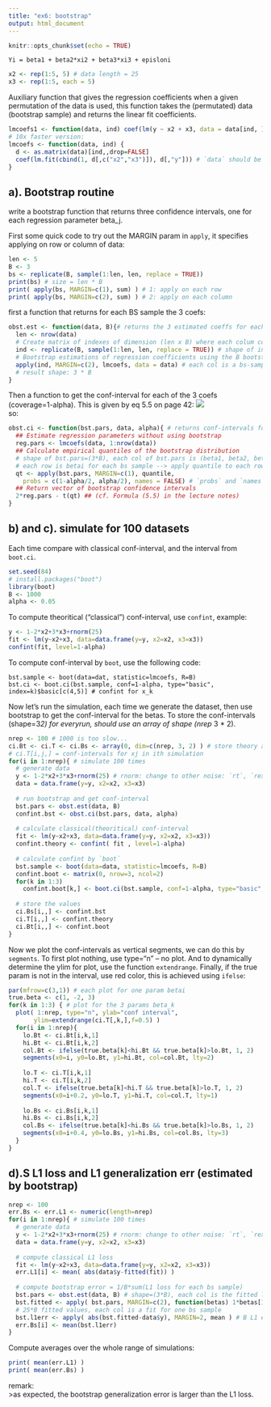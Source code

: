 ```yaml
---
title: "ex6: bootstrap"
output: html_document
---
```


```r
knitr::opts_chunk$set(echo = TRUE)
```

`Yi = beta1 + beta2*xi2 + beta3*xi3 + episloni`

```r
x2 <- rep(1:5, 5) # data length = 25
x3 <- rep(1:5, each = 5)
```


Auxiliary function that gives the regression coefficients when a given permutation of the data is used, this function takes the (permutated) data (bootstrap sample) and returns the linear fit coefficients. 

```r
lmcoefs1 <- function(data, ind) coef(lm(y ~ x2 + x3, data = data[ind, ])) # ind=row index
# 10x faster version: 
lmcoefs <- function(data, ind) {
  d <- as.matrix(data)[ind,,drop=FALSE] 
  coef(lm.fit(cbind(1, d[,c("x2","x3")]), d[,"y"])) # `data` should be a df with cols=[y, x2, x3]
}
```

## a). Bootstrap routine
write a bootstrap function that returns three confidence intervals, one for each regression parameter beta_j. 

First some quick code to try out the MARGIN param in `apply`, it specifies applying on row or column of data:
```r
len <- 5
B <- 3
bs <- replicate(B, sample(1:len, len, replace = TRUE)) 
print(bs) # size = len * B
print( apply(bs, MARGIN=c(1), sum) ) # 1: apply on each row
print( apply(bs, MARGIN=c(2), sum) ) # 2: apply on each column
```


first a function that returns for each BS sample the 3 coefs: 
```r
obst.est <- function(data, B){# returns the 3 estimated coeffs for each bs sample shape=(3*B)
  len <- nrow(data)
  # Create matrix of indexes of dimension (len x B) where each colum corresponds to a bootstrap sample
  ind <- replicate(B, sample(1:len, len, replace = TRUE)) # shape of ind = len * B
  # Bootstrap estimations of regression coefficients using the B bootstrap samples
  apply(ind, MARGIN=c(2), lmcoefs, data = data) # each col is a bs-sample, apply to each col
  # result shape: 3 * B
}
```

Then a function to get the conf-interval for each of the 3 coefs (coverage=1-alpha).
This is given by eq 5.5 on page 42: 
![](ex6/conf-int.png)  
so: 
```r
obst.ci <- function(bst.pars, data, alpha){ # returns conf-intervals for each param shape=(3*2)
  ## Estimate regression parameters without using bootstrap
  reg.pars <- lmcoefs(data, 1:nrow(data))
  ## Calculate empirical quantiles of the bootstrap distribution
  # shape of bst.pars=(3*B), each col of bst.pars is (beta1, beta2, beta3), 
  # each row is betai for each bs sample --> apply quantile to each row!
  qt <- apply(bst.pars, MARGIN=c(1), quantile, 
    probs = c(1-alpha/2, alpha/2), names = FALSE) # `probs` and `names` are params for `quantile`
  ## Return vector of bootstrap confidence intervals
  2*reg.pars - t(qt) ## (cf. Formula (5.5) in the lecture notes)
}
```

## b) and c). simulate for 100 datasets
Each time compare with classical conf-interval, and the interval from `boot.ci`. 

```r
set.seed(84)
# install.packages("boot")
library(boot)
B <- 1000
alpha <- 0.05
```

To compute theoritical ("classical") conf-interval, use `confint`, example:
```r
y <- 1-2*x2+3*x3+rnorm(25)
fit <- lm(y~x2+x3, data=data.frame(y=y, x2=x2, x3=x3))
confint(fit, level=1-alpha)
```
To compute conf-interval by `boot`, use the following code: 
```
bst.sample <- boot(data=dat, statistic=lmcoefs, R=B)
bst.ci <- boot.ci(bst.sample, conf=1-alpha, type="basic", index=k)$basic[c(4,5)] # confint for x_k
```


Now let's run the simulation, each time we generate the dataset, then use bootstrap to get the conf-interval for the betas. To store the conf-intervals (shape=3*2) for everyrun, should use an array of shape (nrep * 3 * 2). 

```r
nrep <- 100 # 1000 is too slow...
ci.Bt <- ci.T <- ci.Bs <- array(0, dim=c(nrep, 3, 2) ) # store theory and bs confint
# ci.T[i,j,] = conf-intervals for xj in ith simulation
for(i in 1:nrep){ # simulate 100 times
  # generate data
  y <- 1-2*x2+3*x3+rnorm(25) # rnorm: change to other noise: `rt`, `rexp`
  data = data.frame(y=y, x2=x2, x3=x3) 
  
  # run bootstrap and get conf-interval
  bst.pars <- obst.est(data, B)
  confint.bst <- obst.ci(bst.pars, data, alpha)
  
  # calculate classical(theoritical) conf-interval
  fit <- lm(y~x2+x3, data=data.frame(y=y, x2=x2, x3=x3))
  confint.theory <- confint( fit , level=1-alpha)
  
  # calculate confint by `boot`
  bst.sample <- boot(data=data, statistic=lmcoefs, R=B)
  confint.boot <- matrix(0, nrow=3, ncol=2)
  for(k in 1:3)
    confint.boot[k,] <- boot.ci(bst.sample, conf=1-alpha, type="basic", index=k)$basic[c(4,5)]
  
  # store the values
  ci.Bs[i,,] <- confint.bst
  ci.T[i,,] <- confint.theory
  ci.Bt[i,,] <- confint.boot
}
```

Now we plot the conf-intervals as vertical segments, we can do this by `segments`. To first plot nothing, use type="n" -- no plot. And to dynamically determine the ylim for plot, use the function `extendrange`. Finally, if the true param is not in the interval, use red color, this is achieved using `ifelse`:

```r
par(mfrow=c(3,1)) # each plot for one param betai
true.beta <- c(1, -2, 3)
for(k in 1:3) { # plot for the 3 params beta_k
  plot( 1:nrep, type="n", ylab="conf interval",
       ylim=extendrange(ci.T[,k,],f=0.5) ) 
  for(i in 1:nrep){
    lo.Bt <- ci.Bt[i,k,1]
    hi.Bt <- ci.Bt[i,k,2]
    col.Bt <- ifelse(true.beta[k]<hi.Bt && true.beta[k]>lo.Bt, 1, 2)
    segments(x0=i, y0=lo.Bt, y1=hi.Bt, col=col.Bt, lty=2)
    
    lo.T <- ci.T[i,k,1]
    hi.T <- ci.T[i,k,2]
    col.T <- ifelse(true.beta[k]<hi.T && true.beta[k]>lo.T, 1, 2)
    segments(x0=i+0.2, y0=lo.T, y1=hi.T, col=col.T, lty=1)
    
    lo.Bs <- ci.Bs[i,k,1]
    hi.Bs <- ci.Bs[i,k,2]
    col.Bs <- ifelse(true.beta[k]<hi.Bs && true.beta[k]>lo.Bs, 1, 2)
    segments(x0=i+0.4, y0=lo.Bs, y1=hi.Bs, col=col.Bs, lty=3)
  }
}
```

## d).S L1 loss and L1 generalization err (estimated by bootstrap)
```r
nrep <- 100
err.Bs <- err.L1 <- numeric(length=nrep)
for(i in 1:nrep){ # simulate 100 times
  # generate data
  y <- 1-2*x2+3*x3+rnorm(25) # rnorm: change to other noise: `rt`, `rexp`
  data = data.frame(y=y, x2=x2, x3=x3) 
  
  # compute classical L1 loss
  fit <- lm(y~x2+x3, data=data.frame(y=y, x2=x2, x3=x3))
  err.L1[i] <- mean( abs(data$y-fitted(fit)) )
  
  # compute bootstrap error = 1/B*sum(L1 loss for each bs sample)
  bst.pars <- obst.est(data, B) # shape=(3*B), each col is the fitted linear model betas
  bst.fitted <- apply( bst.pars, MARGIN=c(2), function(betas) 1*betas[1]+x2*betas[2]+x3*betas[3] ) # can be written as a matrix multiplication, but not easy to understand...
  # 25*B fitted values, each col is a fit for one bs sample
  bst.l1err <- apply( abs(bst.fitted-data$y), MARGIN=2, mean ) # B L1 errors
  err.Bs[i] <- mean(bst.l1err)
}
```

Compute averages over the whole range of simulations:

```r
print( mean(err.L1) )
print( mean(err.Bs) )
```

remark:  
>as expected, the bootstrap generalization error is larger than the L1 loss. 



